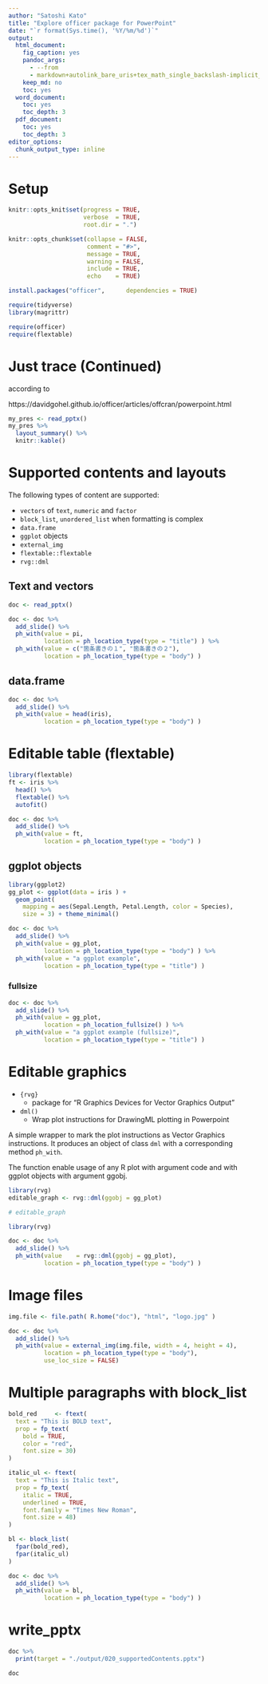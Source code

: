 ```yaml
---
author: "Satoshi Kato"
title: "Explore officer package for PowerPoint"
date: "`r format(Sys.time(), '%Y/%m/%d')`"
output:
  html_document:
    fig_caption: yes
    pandoc_args:
      - --from
      - markdown+autolink_bare_uris+tex_math_single_backslash-implicit_figures
    keep_md: no
    toc: yes
  word_document:
    toc: yes
    toc_depth: 3
  pdf_document:
    toc: yes
    toc_depth: 3
editor_options: 
  chunk_output_type: inline
---
```


# Setup

```r
knitr::opts_knit$set(progress = TRUE, 
                     verbose  = TRUE, 
                     root.dir = ".")

knitr::opts_chunk$set(collapse = FALSE, 
                      comment = "#>", 
                      message = TRUE, 
                      warning = FALSE, 
                      include = TRUE,
                      echo    = TRUE)

```

```r
install.packages("officer",      dependencies = TRUE)

```

```r
require(tidyverse)
library(magrittr)

require(officer)
require(flextable)

```

# Just trace (Continued)

according to 

https://davidgohel.github.io/officer/articles/offcran/powerpoint.html


```r
my_pres <- read_pptx()
my_pres %>% 
  layout_summary() %>% 
  knitr::kable()

```


# Supported contents and layouts

The following types of content are supported:

- `vectors` of `text`, `numeric` and `factor`
- `block_list`, `unordered_list` when formatting is complex
- `data.frame`
- `ggplot` objects
- `external_img`
- `flextable::flextable`
- `rvg::dml`


## Text and vectors


```r
doc <- read_pptx()

doc <- doc %>% 
  add_slide() %>% 
  ph_with(value = pi,
          location = ph_location_type(type = "title") ) %>% 
  ph_with(value = c("箇条書きの１", "箇条書きの２"), 
          location = ph_location_type(type = "body") )


```

## data.frame

```r
doc <- doc %>%
  add_slide() %>% 
  ph_with(value = head(iris), 
          location = ph_location_type(type = "body") )

```



# Editable table (flextable)

```r
library(flextable)
ft <- iris %>% 
  head() %>% 
  flextable() %>% 
  autofit()

doc <- doc %>% 
  add_slide() %>% 
  ph_with(value = ft,
          location = ph_location_type(type = "body") )

```

## ggplot objects

```r
library(ggplot2)
gg_plot <- ggplot(data = iris ) +
  geom_point(
    mapping = aes(Sepal.Length, Petal.Length, color = Species),
    size = 3) + theme_minimal()

```

```r
doc <- doc %>% 
  add_slide() %>% 
  ph_with(value = gg_plot,
          location = ph_location_type(type = "body") ) %>% 
  ph_with(value = "a ggplot example", 
          location = ph_location_type(type = "title") )

```

### fullsize 

```r
doc <- doc %>% 
  add_slide() %>% 
  ph_with(value = gg_plot,
          location = ph_location_fullsize() ) %>% 
  ph_with(value = "a ggplot example (fullsize)", 
          location = ph_location_type(type = "title") )

```

# Editable graphics

- `{rvg}`
  - package for "R Graphics Devices for Vector Graphics Output"
- `dml()`
  - Wrap plot instructions for DrawingML plotting in Powerpoint

A simple wrapper to mark the plot instructions as Vector Graphics instructions. It produces an object of class `dml` with a corresponding method `ph_with`.

The function enable usage of any R plot with argument code and with ggplot objects with argument ggobj.


```r
library(rvg)
editable_graph <- rvg::dml(ggobj = gg_plot)

# editable_graph

```

```r
library(rvg)

doc <- doc %>% 
  add_slide() %>% 
  ph_with(value    = rvg::dml(ggobj = gg_plot),
          location = ph_location_type(type = "body") )

```


# Image files

```r
img.file <- file.path( R.home("doc"), "html", "logo.jpg" )

doc <- doc %>% 
  add_slide() %>% 
  ph_with(value = external_img(img.file, width = 4, height = 4),
          location = ph_location_type(type = "body"), 
          use_loc_size = FALSE)

```


# Multiple paragraphs with block_list

```r
bold_red     <- ftext(
  text = "This is BOLD text", 
  prop = fp_text(
    bold = TRUE, 
    color = "red",
    font.size = 30)
)

italic_ul <- ftext(
  text = "This is Italic text", 
  prop = fp_text(
    italic = TRUE, 
    underlined = TRUE,
    font.family = "Times New Roman", 
    font.size = 48)
)

bl <- block_list(
  fpar(bold_red),
  fpar(italic_ul)
)

doc <- doc %>% 
  add_slide() %>% 
  ph_with(value = bl,
          location = ph_location_type(type = "body") )

```

# write_pptx

```r
doc %>% 
  print(target = "./output/020_supportedContents.pptx")

doc
```


